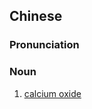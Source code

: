 ==Chinese==
{{zh-forms|s=氧化钙|type=21}}
{{zh-wp}}

===Pronunciation===
{{zh-pron
|m=yǎnghuàgài
|c=joeng5 faa3 koi3
|cat=n
}}

===Noun===
{{zh-noun}}

# {{lb|zh|chemistry}} [[calcium oxide]]

{{zh-cat|Inorganic compounds}}